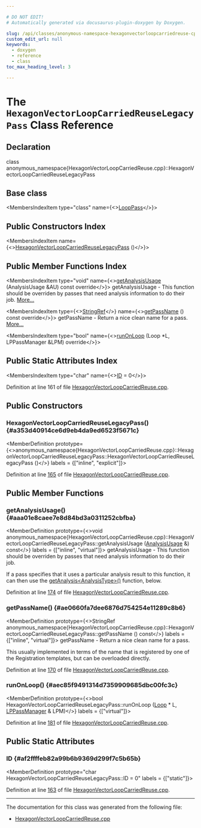 ```yaml
---

# DO NOT EDIT!
# Automatically generated via docusaurus-plugin-doxygen by Doxygen.

slug: /api/classes/anonymous-namespace-hexagonvectorloopcarriedreuse-cpp-/hexagonvectorloopcarriedreuselegacypass
custom_edit_url: null
keywords:
  - doxygen
  - reference
  - class
toc_max_heading_level: 3

---
```





# The `HexagonVectorLoopCarriedReuseLegacyPass` Class Reference

<DoxygenPage pluginConfig={pluginConfig}>



## Declaration

<CodeBlock>class anonymous_namespace{HexagonVectorLoopCarriedReuse.cpp}::HexagonVectorLoopCarriedReuseLegacyPass</CodeBlock>

## Base class

<MembersIndex>

<MembersIndexItem
  type="class"
  name={<><a href="/docs/api/classes/llvm/looppass">LoopPass</a></>}>
</MembersIndexItem>

</MembersIndex>

## Public Constructors Index

<MembersIndex>

<MembersIndexItem
  name={<><a href="#a353d40914ce6d9eb4da9ed6523f5671c">HexagonVectorLoopCarriedReuseLegacyPass</a> ()</>}>
</MembersIndexItem>

</MembersIndex>

## Public Member Functions Index

<MembersIndex>

<MembersIndexItem
  type="void"
  name={<><a href="#aaa01e8caee7e8d84bd3a0311252cbfba">getAnalysisUsage</a> (AnalysisUsage &amp;AU) const override</>}>
getAnalysisUsage - This function should be overriden by passes that need analysis information to do their job. <a href="#aaa01e8caee7e8d84bd3a0311252cbfba">More...</a>
</MembersIndexItem>

<MembersIndexItem
  type={<><a href="/docs/api/classes/llvm/stringref">StringRef</a></>}
  name={<><a href="#ae0660fa7dee6876d754254e11289c8b6">getPassName</a> () const override</>}>
getPassName - Return a nice clean name for a pass. <a href="#ae0660fa7dee6876d754254e11289c8b6">More...</a>
</MembersIndexItem>

<MembersIndexItem
  type="bool"
  name={<><a href="#aec85f9491314d7359909685dbc00fc3c">runOnLoop</a> (Loop &#42;L, LPPassManager &amp;LPM) override</>}>
</MembersIndexItem>

</MembersIndex>

## Public Static Attributes Index

<MembersIndex>

<MembersIndexItem
  type="char"
  name={<><a href="#af2ffffeb82a99b6b9369d299f7c5b65b">ID</a> = 0</>}>
</MembersIndexItem>

</MembersIndex>


Definition at line 161 of file <a href="/docs/api/files/lib/lib/target/lib/target/hexagon/hexagonvectorloopcarriedreuse-cpp">HexagonVectorLoopCarriedReuse.cpp</a>.

<SectionDefinition>

## Public Constructors

### HexagonVectorLoopCarriedReuseLegacyPass() {#a353d40914ce6d9eb4da9ed6523f5671c}

<MemberDefinition
  prototype={<>anonymous&#95;namespace&#123;HexagonVectorLoopCarriedReuse.cpp&#125;::HexagonVectorLoopCarriedReuseLegacyPass::HexagonVectorLoopCarriedReuseLegacyPass ()</>}
  labels = {["inline", "explicit"]}>

Definition at line <a href="/docs/api/files/lib/lib/target/lib/target/hexagon/hexagonvectorloopcarriedreuse-cpp/#l00165">165</a> of file <a href="/docs/api/files/lib/lib/target/lib/target/hexagon/hexagonvectorloopcarriedreuse-cpp">HexagonVectorLoopCarriedReuse.cpp</a>.
</MemberDefinition>

</SectionDefinition>

<SectionDefinition>

## Public Member Functions

### getAnalysisUsage() {#aaa01e8caee7e8d84bd3a0311252cbfba}

<MemberDefinition
  prototype={<>void anonymous&#95;namespace&#123;HexagonVectorLoopCarriedReuse.cpp&#125;::HexagonVectorLoopCarriedReuseLegacyPass::getAnalysisUsage (<a href="/docs/api/classes/llvm/analysisusage">AnalysisUsage</a> &amp;) const</>}
  labels = {["inline", "virtual"]}>
getAnalysisUsage - This function should be overriden by passes that need analysis information to do their job.

If a pass specifies that it uses a particular analysis result to this function, it can then use the <a href="/docs/api/classes/llvm/pass/#a4863e5e463fb79955269fbf7fbf52b80">getAnalysis&lt;AnalysisType&gt;()</a> function, below.

Definition at line <a href="/docs/api/files/lib/lib/target/lib/target/hexagon/hexagonvectorloopcarriedreuse-cpp/#l00174">174</a> of file <a href="/docs/api/files/lib/lib/target/lib/target/hexagon/hexagonvectorloopcarriedreuse-cpp">HexagonVectorLoopCarriedReuse.cpp</a>.
</MemberDefinition>

### getPassName() {#ae0660fa7dee6876d754254e11289c8b6}

<MemberDefinition
  prototype={<>StringRef anonymous&#95;namespace&#123;HexagonVectorLoopCarriedReuse.cpp&#125;::HexagonVectorLoopCarriedReuseLegacyPass::getPassName () const</>}
  labels = {["inline", "virtual"]}>
getPassName - Return a nice clean name for a pass.

This usually implemented in terms of the name that is registered by one of the Registration templates, but can be overloaded directly.

Definition at line <a href="/docs/api/files/lib/lib/target/lib/target/hexagon/hexagonvectorloopcarriedreuse-cpp/#l00170">170</a> of file <a href="/docs/api/files/lib/lib/target/lib/target/hexagon/hexagonvectorloopcarriedreuse-cpp">HexagonVectorLoopCarriedReuse.cpp</a>.
</MemberDefinition>

### runOnLoop() {#aec85f9491314d7359909685dbc00fc3c}

<MemberDefinition
  prototype={<>bool HexagonVectorLoopCarriedReuseLegacyPass::runOnLoop (<a href="/docs/api/classes/llvm/loop">Loop</a> &#42; L, <a href="/docs/api/classes/llvm/lppassmanager">LPPassManager</a> &amp; LPM)</>}
  labels = {["virtual"]}>

Definition at line <a href="/docs/api/files/lib/lib/target/lib/target/hexagon/hexagonvectorloopcarriedreuse-cpp/#l00181">181</a> of file <a href="/docs/api/files/lib/lib/target/lib/target/hexagon/hexagonvectorloopcarriedreuse-cpp">HexagonVectorLoopCarriedReuse.cpp</a>.
</MemberDefinition>

</SectionDefinition>

<SectionDefinition>

## Public Static Attributes

### ID {#af2ffffeb82a99b6b9369d299f7c5b65b}

<MemberDefinition
  prototype="char HexagonVectorLoopCarriedReuseLegacyPass::ID = 0"
  labels = {["static"]}>

Definition at line <a href="/docs/api/files/lib/lib/target/lib/target/hexagon/hexagonvectorloopcarriedreuse-cpp/#l00163">163</a> of file <a href="/docs/api/files/lib/lib/target/lib/target/hexagon/hexagonvectorloopcarriedreuse-cpp">HexagonVectorLoopCarriedReuse.cpp</a>.
</MemberDefinition>

</SectionDefinition>

<hr/>

The documentation for this class was generated from the following file:

<ul>
<li><a href="/docs/api/files/lib/lib/target/lib/target/hexagon/hexagonvectorloopcarriedreuse-cpp">HexagonVectorLoopCarriedReuse.cpp</a></li>
</ul>

</DoxygenPage>
